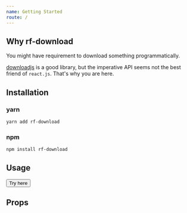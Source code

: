 ```yaml
---
name: Getting Started
route: /
---
```



## Why rf-download

You might have requirement to download something programmatically.

[downloadjs](https://github.com/rndme/download) is a good library, but the imperative API seems not the best friend of `react.js`. That's why you are here.

## Installation

### yarn

```bash
yarn add rf-download
```

### npm

```bash
npm install rf-download
```

## Usage

<Playground>
  <RfDownload
    url="https://leftstick.github.io/rf-download/public/example.txt"
    responseType="blob"
    fileName="test.txt"
    fileMIMEType="text/plain"
  >
    <button>Try here</button>
  </RfDownload>
</Playground>

## Props

<PropsTable of={RfDownload} />
